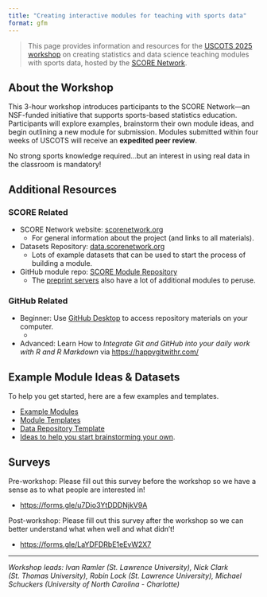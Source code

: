 ```yaml
---
title: "Creating interactive modules for teaching with sports data"
format: gfm
---
```


> This page provides information and resources for the [USCOTS 2025 workshop](https://www.causeweb.org/cause/uscots/uscots25/program/workshops/w13){target="_blank"} on creating statistics and data science teaching modules with sports data, hosted by the [SCORE Network](https://scorenetwork.org){target="_blank"}.

## About the Workshop

This 3-hour workshop introduces participants to the SCORE Network—an NSF-funded initiative that supports sports-based statistics education. Participants will explore examples, brainstorm their own module ideas, and begin outlining a new module for submission. Modules submitted within four weeks of USCOTS will receive an **expedited peer review**.

No strong sports knowledge required...but an interest in using real data in the classroom is mandatory!

## Additional  Resources

### SCORE Related

- SCORE Network website: [scorenetwork.org](https://scorenetwork.org){target="_blank"}  
  + For general information about the project (and links to all materials).
- Datasets Repository: [data.scorenetwork.org](https://data.scorenetwork.org){target="_blank"}  
  + Lots of example datasets that can be used to start the process of building a module.
- GitHub module repo: [SCORE Module Repository](https://modules.scorenetwork.org/){target="_blank"}
  + The [preprint servers](https://modules.scorenetwork.org/preprints.html){target="_blank"} also have a lot of additional modules to peruse.

### GitHub Related

- Beginner: Use [GitHub Desktop](https://github.com/apps/desktop){target="_blank"} to access repository materials on your computer.
  + 
- Advanced: Learn How to _Integrate Git and GitHub into your daily work with R and R Markdown_ via [https://happygitwithr.com/](https://happygitwithr.com/){target="_blank"}





## Example Module Ideas & Datasets

To help you get started, here are a few examples and templates.

+ [Example Modules](https://github.com/iramler/score_uscots_2025_workshop/tree/main/module_examples){target="_blank"}
+ [Module Templates](module_templates/)
+ [Data Repository Template](module_templates/_dataset-template.qmd)
+ [Ideas to help you start brainstorming your own](https://iramler.github.io/score_uscots_2025_workshop/module_ideas.html){target="_blank"}.


## Surveys

Pre-workshop: Please fill out this survey before the workshop so we have a sense as to what people are interested in!

- [https://forms.gle/u7Dio3YtDDDNjkV9A](https://forms.gle/u7Dio3YtDDDNjkV9A){target="_blank"}

Post-workshop: Please fill out this survey after the workshop so we can better understand what when well and what didn't!

- [https://forms.gle/LaYDFDRbE1eEvW2X7](https://forms.gle/LaYDFDRbE1eEvW2X7){target="_blank"}

---
*Workshop leads: Ivan Ramler (St. Lawrence University), Nick Clark (St. Thomas University), Robin Lock (St. Lawrence University), Michael Schuckers (University of North Carolina - Charlotte)*
